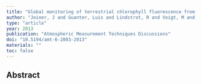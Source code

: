 ```yaml
---
title: "Global monitoring of terrestrial chlorophyll fluorescence from moderate spectral resolution near-infrared satellite measurements: Methodology, simulations, and application to GOME-2"
author: "Joiner, J and Guanter, Luis and Lindstrot, R and Voigt, M and Vasilkov, AP and Middleton, EM and Huemmrich, KF and Yoshida, Y and Frankenberg, C"
type: "article"
year: 2013
publication: "Atmospheric Measurement Techniques Discussions"
doi: "10.5194/amt-6-2803-2013"
materials: ""
toc: false
---
```


## Abstract

